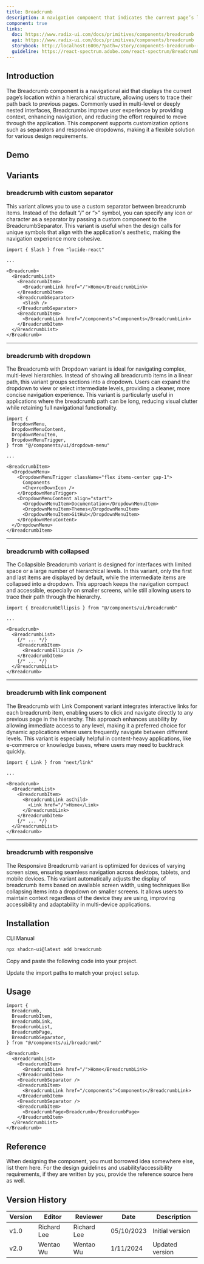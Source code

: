 ```yaml
---
title: Breadcrumb
description: A navigation component that indicates the current page’s location within a hierarchical structure.
component: true
links:
  doc: https://www.radix-ui.com/docs/primitives/components/breadcrumb
  api: https://www.radix-ui.com/docs/primitives/components/breadcrumb
  storybook: http://localhost:6006/?path=/story/components-breadcrumb--default
  guideline: https://react-spectrum.adobe.com/react-spectrum/Breadcrumbs.html
---
```


## Introduction

The Breadcrumb component is a navigational aid that displays the current page’s location within a hierarchical structure, allowing users to trace their path back to previous pages. Commonly used in multi-level or deeply nested interfaces, Breadcrumbs improve user experience by providing context, enhancing navigation, and reducing the effort required to move through the application. This component supports customization options such as separators and responsive dropdowns, making it a flexible solution for various design requirements.

## Demo

<ComponentPreview
  name="breadcrumb-demo"
  className="[&_.preview]:p-2"
  description="A breadcrumb with a collapsible dropdown."
/>
## Variants

### breadcrumb with custom separator

This variant allows you to use a custom separator between breadcrumb items. Instead of the default “/” or “>” symbol, you can specify any icon or character as a separator by passing a custom component to the BreadcrumbSeparator. This variant is useful when the design calls for unique symbols that align with the application's aesthetic, making the navigation experience more cohesive.

<ComponentPreview
  name="breadcrumb-separator"
  description="A breadcrumb with a custom separator"
/>

```tsx showLineNumbers {1,10-12}
import { Slash } from "lucide-react"

...

<Breadcrumb>
  <BreadcrumbList>
    <BreadcrumbItem>
      <BreadcrumbLink href="/">Home</BreadcrumbLink>
    </BreadcrumbItem>
    <BreadcrumbSeparator>
      <Slash />
    </BreadcrumbSeparator>
    <BreadcrumbItem>
      <BreadcrumbLink href="/components">Components</BreadcrumbLink>
    </BreadcrumbItem>
  </BreadcrumbList>
</Breadcrumb>
```

---

### breadcrumb with dropdown

The Breadcrumb with Dropdown variant is ideal for navigating complex, multi-level hierarchies. Instead of showing all breadcrumb items in a linear path, this variant groups sections into a dropdown. Users can expand the dropdown to view or select intermediate levels, providing a cleaner, more concise navigation experience. This variant is particularly useful in applications where the breadcrumb path can be long, reducing visual clutter while retaining full navigational functionality.

<ComponentPreview
  name="breadcrumb-dropdown"
  className="[&_.preview]:p-2"
  description="A breadcrumb with a dropdown."
/>

```tsx showLineNumbers {1-6,11-21}
import {
  DropdownMenu,
  DropdownMenuContent,
  DropdownMenuItem,
  DropdownMenuTrigger,
} from "@/components/ui/dropdown-menu"

...

<BreadcrumbItem>
  <DropdownMenu>
    <DropdownMenuTrigger className="flex items-center gap-1">
      Components
      <ChevronDownIcon />
    </DropdownMenuTrigger>
    <DropdownMenuContent align="start">
      <DropdownMenuItem>Documentation</DropdownMenuItem>
      <DropdownMenuItem>Themes</DropdownMenuItem>
      <DropdownMenuItem>GitHub</DropdownMenuItem>
    </DropdownMenuContent>
  </DropdownMenu>
</BreadcrumbItem>
```

---

### breadcrumb with collapsed

The Collapsible Breadcrumb variant is designed for interfaces with limited space or a large number of hierarchical levels. In this variant, only the first and last items are displayed by default, while the intermediate items are collapsed into a dropdown. This approach keeps the navigation compact and accessible, especially on smaller screens, while still allowing users to trace their path through the hierarchy.

<ComponentPreview
  name="breadcrumb-ellipsis"
  className="[&_.preview]:p-2"
  description="A breadcrumb showing a collapsed state."
/>

```tsx showLineNumbers {1,9}
import { BreadcrumbEllipsis } from "@/components/ui/breadcrumb"

...

<Breadcrumb>
  <BreadcrumbList>
    {/* ... */}
    <BreadcrumbItem>
      <BreadcrumbEllipsis />
    </BreadcrumbItem>
    {/* ... */}
  </BreadcrumbList>
</Breadcrumb>
```

---

### breadcrumb with link component

The Breadcrumb with Link Component variant integrates interactive links for each breadcrumb item, enabling users to click and navigate directly to any previous page in the hierarchy. This approach enhances usability by allowing immediate access to any level, making it a preferred choice for dynamic applications where users frequently navigate between different levels. This variant is especially helpful in content-heavy applications, like e-commerce or knowledge bases, where users may need to backtrack quickly.

<ComponentPreview
  name="breadcrumb-link"
  description="A breadcrumb with a custom Link component"
/>

```tsx showLineNumbers {1,8-10}
import { Link } from "next/link"

...

<Breadcrumb>
  <BreadcrumbList>
    <BreadcrumbItem>
      <BreadcrumbLink asChild>
        <Link href="/">Home</Link>
      </BreadcrumbLink>
    </BreadcrumbItem>
    {/* ... */}
  </BreadcrumbList>
</Breadcrumb>
```

---

### breadcrumb with responsive

The Responsive Breadcrumb variant is optimized for devices of varying screen sizes, ensuring seamless navigation across desktops, tablets, and mobile devices. This variant automatically adjusts the display of breadcrumb items based on available screen width, using techniques like collapsing items into a dropdown on smaller screens. It allows users to maintain context regardless of the device they are using, improving accessibility and adaptability in multi-device applications.

<ComponentPreview
  name="breadcrumb-responsive"
  className="[&_.preview]:p-2"
  description="A responsive breadcrumb. It displays a dropdown on desktop and a drawer on mobile."
/>

## Installation

<Tabs defaultValue="cli">

<TabsList>
  <TabsTrigger value="cli">CLI</TabsTrigger>
  <TabsTrigger value="manual">Manual</TabsTrigger>
</TabsList>
<TabsContent value="cli">

```bash
npx shadcn-ui@latest add breadcrumb
```

</TabsContent>

<TabsContent value="manual">

<Steps>

<Step>Copy and paste the following code into your project.</Step>

<ComponentSource name="breadcrumb" />

<Step>Update the import paths to match your project setup.</Step>

</Steps>

</TabsContent>

</Tabs>

## Usage

```tsx
import {
  Breadcrumb,
  BreadcrumbItem,
  BreadcrumbLink,
  BreadcrumbList,
  BreadcrumbPage,
  BreadcrumbSeparator,
} from "@/components/ui/breadcrumb"
```

```tsx
<Breadcrumb>
  <BreadcrumbList>
    <BreadcrumbItem>
      <BreadcrumbLink href="/">Home</BreadcrumbLink>
    </BreadcrumbItem>
    <BreadcrumbSeparator />
    <BreadcrumbItem>
      <BreadcrumbLink href="/components">Components</BreadcrumbLink>
    </BreadcrumbItem>
    <BreadcrumbSeparator />
    <BreadcrumbItem>
      <BreadcrumbPage>Breadcrumb</BreadcrumbPage>
    </BreadcrumbItem>
  </BreadcrumbList>
</Breadcrumb>
```

## Reference

When designing the component, you must borrowed idea somewhere else, list them here.
For the design guidelines and usability/accessibility requirements, if they are written by you, provide the reference source here as well.

## Version History

| Version | Editor      | Reviewer    | Date       | Description     |
| ------- | ----------- | ----------- | ---------- | --------------- |
| v1.0    | Richard Lee | Richard Lee | 05/10/2023 | Initial version |
| v2.0    | Wentao Wu   | Wentao Wu   | 1/11/2024  | Updated version |
